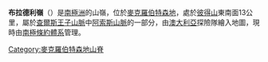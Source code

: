 {{Coord|70|14|S|65|15|E|source:GNIS|display=title}}

'''布拉德利嶺'''（{{lang-en|Bradley Ridge}}）是[[南極洲|南極洲]]的山嶺，位於[[麥克羅伯特森地|麥克羅伯特森地]]，處於[[彼得山|彼得山]]東南面13公里，屬於[[查爾斯王子山脈|查爾斯王子山脈]]中[[阿索斯山脈|阿索斯山脈]]的一部分，由[[澳大利亞|澳大利亞]]探險隊繪入地圖，現時由[[南極條約體系|南極條約體系]]管理。

{{DEFAULTSORT:Bradley Ridge}}
[[Category:麥克羅伯特森地山脊|Category:麥克羅伯特森地山脊]]


{{MacRobertsonLand-geo-stub}}